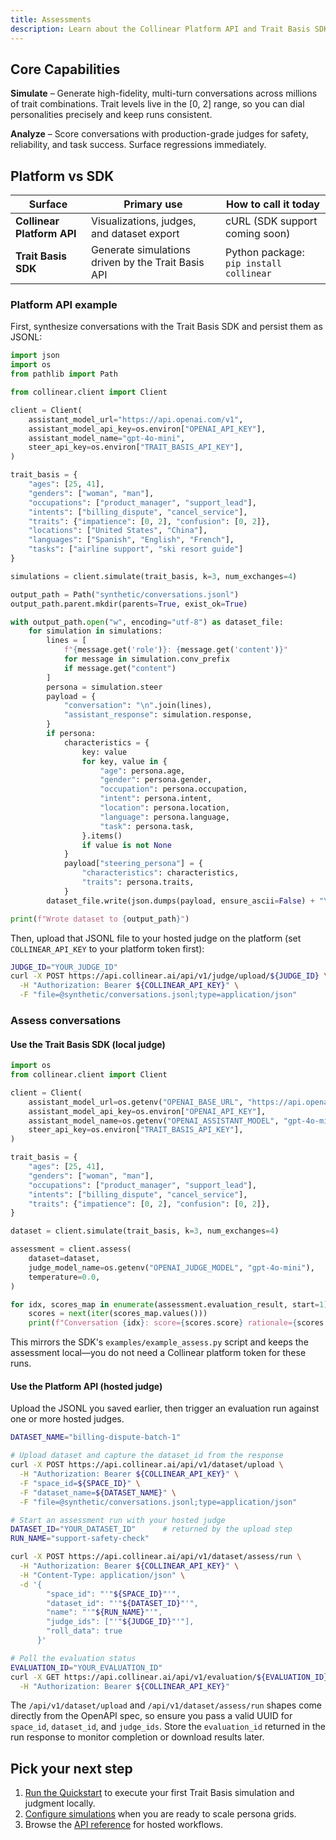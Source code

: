 ```yaml
---
title: Assessments
description: Learn about the Collinear Platform API and Trait Basis SDK.
---
```


## Core Capabilities

**Simulate** – Generate high-fidelity, multi-turn conversations across millions of trait combinations. Trait levels live in the \[0, 2\] range, so you can dial personalities precisely and keep runs consistent.

**Analyze** – Score conversations with production-grade judges for safety, reliability, and task success. Surface regressions immediately.


## Platform vs SDK

| Surface | Primary use | How to call it today |
| --- | --- | --- |
| **Collinear Platform API** | Visualizations, judges, and dataset export | cURL (SDK support coming soon) |
| **Trait Basis SDK** | Generate simulations driven by the Trait Basis API | Python package: `pip install collinear` |

### Platform API example

First, synthesize conversations with the Trait Basis SDK and persist them as JSONL:

```python
import json
import os
from pathlib import Path

from collinear.client import Client

client = Client(
    assistant_model_url="https://api.openai.com/v1",
    assistant_model_api_key=os.environ["OPENAI_API_KEY"],
    assistant_model_name="gpt-4o-mini",
    steer_api_key=os.environ["TRAIT_BASIS_API_KEY"],
)

trait_basis = {
    "ages": [25, 41],
    "genders": ["woman", "man"],
    "occupations": ["product_manager", "support_lead"],
    "intents": ["billing_dispute", "cancel_service"],
    "traits": {"impatience": [0, 2], "confusion": [0, 2]},
    "locations": ["United States", "China"],
    "languages": ["Spanish", "English", "French"],
    "tasks": ["airline support", "ski resort guide"]
}

simulations = client.simulate(trait_basis, k=3, num_exchanges=4)

output_path = Path("synthetic/conversations.jsonl")
output_path.parent.mkdir(parents=True, exist_ok=True)

with output_path.open("w", encoding="utf-8") as dataset_file:
    for simulation in simulations:
        lines = [
            f"{message.get('role')}: {message.get('content')}"
            for message in simulation.conv_prefix
            if message.get("content")
        ]
        persona = simulation.steer
        payload = {
            "conversation": "\n".join(lines),
            "assistant_response": simulation.response,
        }
        if persona:
            characteristics = {
                key: value
                for key, value in {
                    "age": persona.age,
                    "gender": persona.gender,
                    "occupation": persona.occupation,
                    "intent": persona.intent,
                    "location": persona.location,
                    "language": persona.language,
                    "task": persona.task,
                }.items()
                if value is not None
            }
            payload["steering_persona"] = {
                "characteristics": characteristics,
                "traits": persona.traits,
            }
        dataset_file.write(json.dumps(payload, ensure_ascii=False) + "\n")

print(f"Wrote dataset to {output_path}")
```

Then, upload that JSONL file to your hosted judge on the platform (set `COLLINEAR_API_KEY` to your platform token first):

```bash
JUDGE_ID="YOUR_JUDGE_ID"
curl -X POST https://api.collinear.ai/api/v1/judge/upload/${JUDGE_ID} \
  -H "Authorization: Bearer ${COLLINEAR_API_KEY}" \
  -F "file=@synthetic/conversations.jsonl;type=application/json"
```

### Assess conversations

#### Use the Trait Basis SDK (local judge)

```python
import os
from collinear.client import Client

client = Client(
    assistant_model_url=os.getenv("OPENAI_BASE_URL", "https://api.openai.com/v1"),
    assistant_model_api_key=os.environ["OPENAI_API_KEY"],
    assistant_model_name=os.getenv("OPENAI_ASSISTANT_MODEL", "gpt-4o-mini"),
    steer_api_key=os.environ["TRAIT_BASIS_API_KEY"],
)

trait_basis = {
    "ages": [25, 41],
    "genders": ["woman", "man"],
    "occupations": ["product_manager", "support_lead"],
    "intents": ["billing_dispute", "cancel_service"],
    "traits": {"impatience": [0, 2], "confusion": [0, 2]},
}

dataset = client.simulate(trait_basis, k=3, num_exchanges=4)

assessment = client.assess(
    dataset=dataset,
    judge_model_name=os.getenv("OPENAI_JUDGE_MODEL", "gpt-4o-mini"),
    temperature=0.0,
)

for idx, scores_map in enumerate(assessment.evaluation_result, start=1):
    scores = next(iter(scores_map.values()))
    print(f"Conversation {idx}: score={scores.score} rationale={scores.rationale}")
```

This mirrors the SDK's `examples/example_assess.py` script and keeps the assessment local—you do not need a Collinear platform token for these runs.

#### Use the Platform API (hosted judge)

Upload the JSONL you saved earlier, then trigger an evaluation run against one or more hosted judges.

```bash
DATASET_NAME="billing-dispute-batch-1"

# Upload dataset and capture the dataset_id from the response
curl -X POST https://api.collinear.ai/api/v1/dataset/upload \
  -H "Authorization: Bearer ${COLLINEAR_API_KEY}" \
  -F "space_id=${SPACE_ID}" \
  -F "dataset_name=${DATASET_NAME}" \
  -F "file=@synthetic/conversations.jsonl;type=application/json"

# Start an assessment run with your hosted judge
DATASET_ID="YOUR_DATASET_ID"      # returned by the upload step
RUN_NAME="support-safety-check"

curl -X POST https://api.collinear.ai/api/v1/dataset/assess/run \
  -H "Authorization: Bearer ${COLLINEAR_API_KEY}" \
  -H "Content-Type: application/json" \
  -d '{
        "space_id": "'"${SPACE_ID}"'",
        "dataset_id": "'"${DATASET_ID}"'",
        "name": "'"${RUN_NAME}"'",
        "judge_ids": ["'"${JUDGE_ID}"'"],
        "roll_data": true
      }'

# Poll the evaluation status
EVALUATION_ID="YOUR_EVALUATION_ID"
curl -X GET https://api.collinear.ai/api/v1/evaluation/${EVALUATION_ID} \
  -H "Authorization: Bearer ${COLLINEAR_API_KEY}"
```

The `/api/v1/dataset/upload` and `/api/v1/dataset/assess/run` shapes come directly from the OpenAPI spec, so ensure you pass a valid UUID for `space_id`, `dataset_id`, and `judge_ids`. Store the `evaluation_id` returned in the run response to monitor completion or download results later.

## Pick your next step

1. [Run the Quickstart](quickstart) to execute your first Trait Basis simulation and judgment locally.
2. [Configure simulations](simulations) when you are ready to scale persona grids.
3. Browse the [API reference](/api-reference/endpoint/judge_conversation) for hosted workflows.
